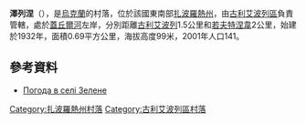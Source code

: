 {{coord|47|42|2|N|36|12|0|E|scale:100000|display=title}}

'''澤列涅'''（{{lang-uk|Зелене}}），是[[烏克蘭|烏克蘭]]的村落，位於該國東南部[[扎波羅熱州|扎波羅熱州]]，由[[古利艾波列區|古利艾波列區]]負責管轄，處於[[蓋丘爾河|蓋丘爾河]]左岸，分別距離[[古利艾波列|古利艾波列]]1.5公里和[[若夫特涅韋_(古利艾波列區)|若夫特涅韋]]2公里，始建於1932年，面積0.69平方公里，海拔高度99米，2001年人口141。

==參考資料==
* [http://weather.in.ua/ua/zaporozhskaja/8843 Погода в селі Зелене] {{Wayback|url=http://weather.in.ua/ua/zaporozhskaja/8843 |date=20200804030646 }}

[[Category:扎波羅熱州村落|Category:扎波羅熱州村落]]
[[Category:古利艾波列區村落|Category:古利艾波列區村落]]


{{Zaporizhia-geo-stub}}